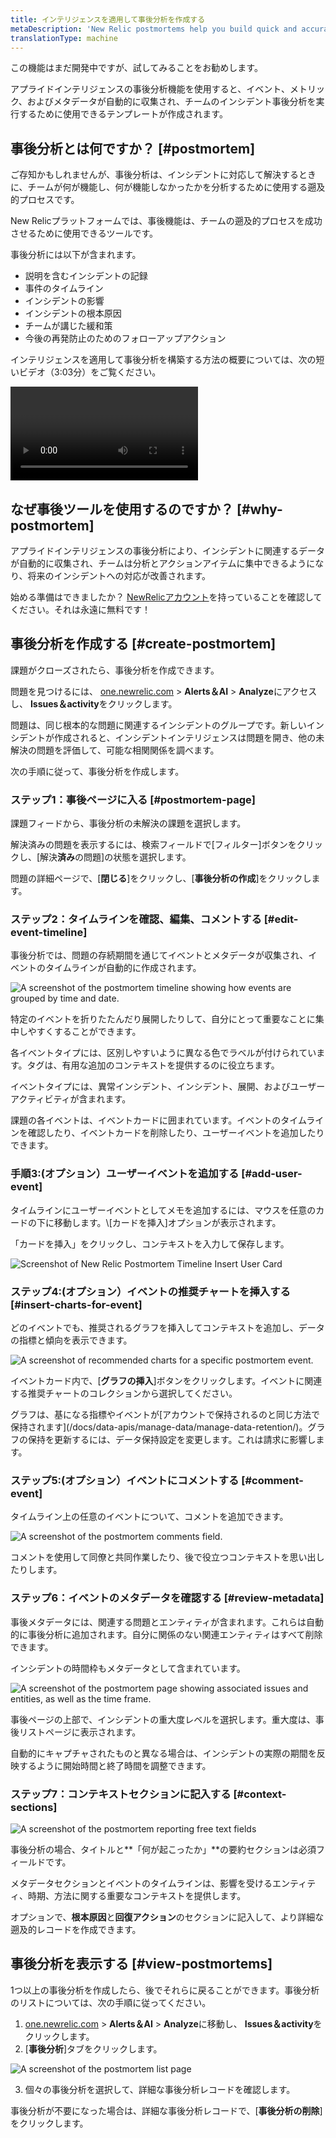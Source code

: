 ```yaml
---
title: インテリジェンスを適用して事後分析を作成する
metaDescription: 'New Relic postmortems help you build quick and accurate postmortems by collecting events, metrics, and metadata automatically.'
translationType: machine
---
```









<Callout title="公開プレビュー">
  この機能はまだ開発中ですが、試してみることをお勧めします。
</Callout>

アプライドインテリジェンスの事後分析機能を使用すると、イベント、メトリック、およびメタデータが自動的に収集され、チームのインシデント事後分析を実行するために使用できるテンプレートが作成されます。

## 事後分析とは何ですか？ [#postmortem]

ご存知かもしれませんが、事後分析は、インシデントに対応して解決するときに、チームが何が機能し、何が機能しなかったかを分析するために使用する遡及的プロセスです。

New Relicプラットフォームでは、事後機能は、チームの遡及的プロセスを成功させるために使用できるツールです。

事後分析には以下が含まれます。

* 説明を含むインシデントの記録
* 事件のタイムライン
* インシデントの影響
* インシデントの根本原因
* チームが講じた緩和策
* 今後の再発防止のためのフォローアップアクション

インテリジェンスを適用して事後分析を構築する方法の概要については、次の短いビデオ（3:03分）をご覧ください。

<Video
  type="wistia"
  id="b0jcdks8eb"
/>

## なぜ事後ツールを使用するのですか？ [#why-postmortem]

アプライドインテリジェンスの事後分析により、インシデントに関連するデータが自動的に収集され、チームは分析とアクションアイテムに集中できるようになり、将来のインシデントへの対応が改善されます。

始める準備はできましたか？ [NewRelicアカウント](https://newrelic.com/signup)を持っていることを確認してください。それは永遠に無料です！

## 事後分析を作成する [#create-postmortem]

課題がクローズされたら、事後分析を作成できます。

問題を見つけるには、 [one.newrelic.com](https://one.newrelic.com) > **Alerts＆AI** > **Analyze**にアクセスし、 **Issues＆activity**をクリックします。

問題は、同じ根本的な問題に関連するインシデントのグループです。新しいインシデントが作成されると、インシデントインテリジェンスは問題を開き、他の未解決の問題を評価して、可能な相関関係を調べます。

次の手順に従って、事後分析を作成します。

### ステップ1：事後ページに入る [#postmortem-page]

課題フィードから、事後分析の未解決の課題を選択します。

解決済みの問題を表示するには、検索フィールドで\[フィルター]ボタンをクリックし、\[解決**済み**の問題]の状態を選択します。

問題の詳細ページで、\[**閉じる**]をクリックし、\[**事後分析の作成**]をクリックします。

### ステップ2：タイムラインを確認、編集、コメントする [#edit-event-timeline]

事後分析では、問題の存続期間を通じてイベントとメタデータが収集され、イベントのタイムラインが自動的に作成されます。

<img
  title="The postmortem timeline"
  alt="A screenshot of the postmortem timeline showing how events are grouped by time and date."
  src={postmortem1}
/>

<figcaption>
  特定のイベントを折りたたんだり展開したりして、自分にとって重要なことに集中しやすくすることができます。
</figcaption>

各イベントタイプには、区別しやすいように異なる色でラベルが付けられています。タグは、有用な追加のコンテキストを提供するのに役立ちます。

イベントタイプには、異常インシデント、インシデント、展開、およびユーザーアクティビティが含まれます。

課題の各イベントは、イベントカードに囲まれています。イベントのタイムラインを確認したり、イベントカードを削除したり、ユーザーイベントを追加したりできます。

### 手順3:(オプション）ユーザーイベントを追加する [#add-user-event]

<Callout variant="tip">
  タイムラインにユーザーイベントとしてメモを追加するには、マウスを任意のカードの下に移動します。\[カードを挿入]オプションが表示されます。
</Callout>

「カードを挿入」をクリックし、コンテキストを入力して保存します。

<img
  title="postmortem-2.png"
  alt="Screenshot of New Relic Postmortem Timeline Insert User Card"
  src={postmortem2}
/>

### ステップ4:(オプション）イベントの推奨チャートを挿入する [#insert-charts-for-event]

どのイベントでも、推奨されるグラフを挿入してコンテキストを追加し、データの指標と傾向を表示できます。

<img
  title="Postmortem recommended charts"
  alt="A screenshot of recommended charts for a specific postmortem event."
  src={postmortem3}
/>

イベントカード内で、\[**グラフの挿入**]ボタンをクリックします。イベントに関連する推奨チャートのコレクションから選択してください。

<Callout variant="important">
  グラフは、基になる指標やイベントが[アカウントで保持されるのと同じ方法で保持されます](/docs/data-apis/manage-data/manage-data-retention/)。グラフの保持を更新するには、データ保持設定を変更します。これは請求に影響します。
</Callout>

### ステップ5:(オプション）イベントにコメントする [#comment-event]

タイムライン上の任意のイベントについて、コメントを追加できます。

<img
  title="Postmortem comments"
  alt="A screenshot of the postmortem comments field."
  src={postmortem4}
/>

<figcaption>
  コメントを使用して同僚と共同作業したり、後で役立つコンテキストを思い出したりします。
</figcaption>

### ステップ6：イベントのメタデータを確認する [#review-metadata]

事後メタデータには、関連する問題とエンティティが含まれます。これらは自動的に事後分析に追加されます。自分に関係のない関連エンティティはすべて削除できます。

インシデントの時間枠もメタデータとして含まれています。

<img
  title="Postmortem metadata"
  alt="A screenshot of the postmortem page showing associated issues and entities, as well as the time frame."
  src={postmortem5}
/>

事後ページの上部で、インシデントの重大度レベルを選択します。重大度は、事後リストページに表示されます。

自動的にキャプチャされたものと異なる場合は、インシデントの実際の期間を反映するように開始時間と終了時間を調整できます。

### ステップ7：コンテキストセクションに記入する [#context-sections]

<img
  title="Postmortem context fields"
  alt="A screenshot of the postmortem reporting free text fields"
  src={postmortem6}
/>

事後分析の場合、タイトルと**「何が起こったか」**の要約セクションは必須フィールドです。

メタデータセクションとイベントのタイムラインは、影響を受けるエンティティ、時期、方法に関する重要なコンテキストを提供します。

オプションで、**根本原因**と**回復アクション**のセクションに記入して、より詳細な遡及的レコードを作成できます。

## 事後分析を表示する [#view-postmortems]

1つ以上の事後分析を作成したら、後でそれらに戻ることができます。事後分析のリストについては、次の手順に従ってください。

1. [one.newrelic.com](https://one.newrelic.com) > **Alerts＆AI** > **Analyze**に移動し、 **Issues＆activity**をクリックします。
2. \[**事後分析**]タブをクリックします。

<img
  title="Postmortem list page"
  alt="A screenshot of the postmortem list page"
  src={PostmortemEdit}
/>

3. 個々の事後分析を選択して、詳細な事後分析レコードを確認します。

事後分析が不要になった場合は、詳細な事後分析レコードで、\[**事後分析の削除**]をクリックします。
